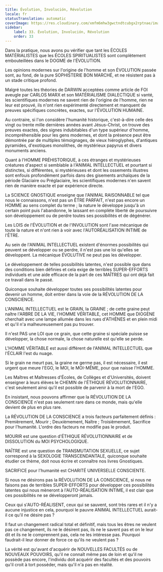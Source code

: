 ```yaml
---
title: Évolution, Involución, Révolution
locale: fr
statusTranslation: automatic
coverImage: https://res.cloudinary.com/xmfm6mhw3gwctndtcubgx2rptnae/image/upload/v1740337243/small_cover_educacion_fundamental_a051170f1c.webp
sidebar:
    label: 33. Évolution, Involución, Révolution
    order: 33
---
```

Dans la pratique, nous avons pu vérifier que tant les ÉCOLES MATÉRIALISTES que les ÉCOLES SPIRITUALISTES sont complètement embouteillées dans le DOGME de l'ÉVOLUTION.

Les opinions modernes sur l'origine de l'homme et son ÉVOLUTION passée sont, au fond, de la pure SOPHISTERIE BON MARCHÉ, et ne résistent pas à un stade critique profond.

Malgré toutes les théories de DARWIN acceptées comme article de FOI aveugle par CARLOS MARX et son MATÉRIALISME DIALECTIQUE si vanté, les scientifiques modernes ne savent rien de l'origine de l'homme, rien ne leur est prouvé, ils n'ont rien expérimenté directement et manquent de preuves spécifiques concrètes, exactes, sur l'ÉVOLUTION HUMAINE.

Au contraire, si l'on considère l'humanité historique, c'est-à-dire celle des vingt ou trente mille dernières années avant Jésus-Christ, on trouve des preuves exactes, des signes indubitables d'un type supérieur d'homme, incompréhensible pour les gens modernes, et dont la présence peut être démontrée par de multiples témoignages, de vieux hiéroglyphes, d'antiques pyramides, d'exotiques monolithes, de mystérieux papyrus et divers monuments anciens.

Quant à l'HOMME PRÉHISTORIQUE, à ces étranges et mystérieuses créatures d'aspect si semblable à l'ANIMAL INTELLECTUEL et pourtant si distinctes, si différentes, si mystérieuses et dont les ossements illustres sont enfouis profondément parfois dans des gisements archaïques de la période Glaciaire ou Préglaciaire, les scientifiques modernes n'en savent rien de manière exacte et par expérience directe.

La SCIENCE GNOSTIQUE enseigne que l'ANIMAL RAISONNABLE tel que nous le connaissons, n'est pas un ÊTRE PARFAIT, n'est pas encore un HOMME au sens complet du terme ; la nature le développe jusqu'à un certain point puis l'abandonne, le laissant en complète liberté de poursuivre son développement ou de perdre toutes ses possibilités et de dégénérer.

Les LOIS de l'ÉVOLUTION et de l'INVOLUTION sont l'axe mécanique de toute la nature et n'ont rien à voir avec l'AUTORÉALISATION INTIME de l'ÊTRE.

Au sein de l'ANIMAL INTELLECTUEL existent d'énormes possibilités qui peuvent se développer ou se perdre, il n'est pas une loi qu'elles se développent. La mécanique ÉVOLUTIVE ne peut pas les développer.

Le développement de telles possibilités latentes, n'est possible que dans des conditions bien définies et cela exige de terribles SUPER-EFFORTS individuels et une aide efficace de la part de ces MAÎTRES qui ont déjà fait ce travail dans le passé.

Quiconque souhaite développer toutes ses possibilités latentes pour devenir un homme, doit entrer dans la voie de la RÉVOLUTION DE LA CONSCIENCE.

L'ANIMAL INTELLECTUEL est le GRAIN, la GRAINE ; de cette graine peut naître l'ARBRE DE LA VIE, l'HOMME VÉRITABLE, cet HOMME que DIOGÈNE cherchait avec une lampe allumée dans les rues d'ATHÈNES et en plein midi et qu'il n'a malheureusement pas pu trouver.

Il n'est PAS une LOI que ce grain, que cette graine si spéciale puisse se développer, la chose normale, la chose naturelle est qu'elle se perde.

L'HOMME VÉRITABLE est aussi différent de l'ANIMAL INTELLECTUEL que l'ÉCLAIR l'est du nuage.

Si le grain ne meurt pas, la graine ne germe pas, il est nécessaire, il est urgent que meure l'EGO, le MOI, le MOI-MÊME, pour que naisse l'HOMME.

Les Maîtres et Maîtresses d'Écoles, de Collèges et d'Universités, doivent enseigner à leurs élèves le CHEMIN de l'ÉTHIQUE RÉVOLUTIONNAIRE, c'est seulement ainsi qu'il est possible de parvenir à la mort de l'EGO.

En insistant, nous pouvons affirmer que la RÉVOLUTION DE LA CONSCIENCE n'est pas seulement rare dans ce monde, mais qu'elle devient de plus en plus rare.

La RÉVOLUTION DE LA CONSCIENCE a trois facteurs parfaitement définis : Premièrement, Mourir ; Deuxièmement, Naître ; Troisièmement, Sacrifice pour l'humanité. L'ordre des facteurs ne modifie pas le produit.

MOURIR est une question d'ÉTHIQUE RÉVOLUTIONNAIRE et de DISSOLUTION du MOI PSYCHOLOGIQUE.

NAÎTRE est une question de TRANSMUTATION SEXUELLE, ce sujet correspond à la SEXOLOGIE TRANSCENDANTALE, quiconque souhaite étudier ce thème, doit nous écrire et connaître nos livres Gnostiques.

SACRIFICE pour l'humanité est CHARITÉ UNIVERSELLE CONSCIENTE.

Si nous ne désirons pas la RÉVOLUTION DE LA CONSCIENCE, si nous ne faisons pas de terribles SUPER-EFFORTS pour développer ces possibilités latentes qui nous mèneront à l'AUTO-RÉALISATION INTIME, il est clair que ces possibilités ne se développeront jamais.

Ceux qui s'AUTO-RÉALISENT, ceux qui se sauvent, sont très rares et il n'y a aucune injustice en cela, pourquoi le pauvre ANIMAL INTELLECTUEL aurait-il ce qu'il ne désire pas ?

Il faut un changement radical total et définitif, mais tous les êtres ne veulent pas ce changement, ils ne le désirent pas, ils ne le savent pas et on le leur dit et ils ne le comprennent pas, cela ne les intéresse pas. Pourquoi faudrait-il leur donner de force ce qu'ils ne veulent pas ?

La vérité est qu'avant d'acquérir de NOUVELLES FACULTÉS ou de NOUVEAUX POUVOIRS, qu'il ne connaît même pas de loin et qu'il ne possède pas encore, l'individu doit acquérir des facultés et des pouvoirs qu'il croit à tort posséder, mais qu'il n'a pas en réalité.

